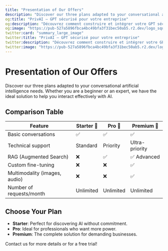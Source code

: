 ```yaml
---
title: "Presentation of Our Offers"
description: "Discover our three plans adapted to your conversational artificial intelligence needs"
og:title: "PrivAI – GPT sécurisé pour votre entreprise"
og:description: "Découvrez comment construire et intégrer votre GPT sécurisé avec PrivAI."
og:image: "https://pub-527a5896fbca4bc49bfa3f31bec50ab5.r2.dev/logo_square.png"
twitter:card: "summary_large_image"
twitter:title: "PrivAI – GPT sécurisé pour votre entreprise"
twitter:description: "Découvrez comment construire et intégrer votre GPT sécurisé avec PrivAI."
twitter:image: "https://pub-527a5896fbca4bc49bfa3f31bec50ab5.r2.dev/logo_square.png"
---
```


# Presentation of Our Offers

Discover our three plans adapted to your conversational artificial intelligence needs. Whether you are a beginner or an expert, we have the ideal solution to help you interact effectively with AI.

## Comparison Table

| Feature | Starter 🌱 | Pro 🚀 | Premium 💎 |
|---------------|-----------|--------|------------|
| Basic conversations | ✅ | ✅ | ✅ |
| Technical support | Standard | Priority | Ultra-priority |
| RAG (Augmented Search) | ❌ | ✅ | ✅ Advanced |
| Custom fine-tuning | ❌ | ❌ | ✅ |
| Multimodality (images, audio) | ❌ | ❌ | ✅ |
| Number of requests/month | Unlimited | Unlimited | Unlimited |

## Choose Your Plan

- **Starter**: Perfect for discovering AI without commitment.
- **Pro**: Ideal for professionals who want more power.
- **Premium**: The complete solution for demanding businesses.

Contact us for more details or for a free trial!